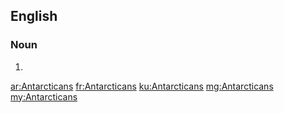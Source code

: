 ==English==

===Noun===
{{head|en}}

# {{plural of|Antarctican}}

[[ar:Antarcticans]]
[[fr:Antarcticans]]
[[ku:Antarcticans]]
[[mg:Antarcticans]]
[[my:Antarcticans]]